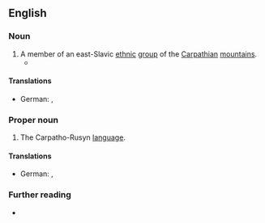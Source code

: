 ==English==

===Noun===
{{en-noun|s|Carpatho-Rusyn}}

# A member of an east-Slavic [[ethnic]] [[group]] of the [[Carpathian]] [[mountain]]s.
#* {{quote-book|en|date=2006-11-08|author=Andrew R. L. Cayton|author2=Richard Sisson|author3=Chris Zacher|title=The American Midwest: An Interpretive Encyclopedia|publisher=Indiana University Press|isbn=9780253003492|page=237
|text=Religion frequently divided East Slavs. By 1924, when the Ukrainians and the Carpatho-Rusyns were given separate Greek Catholic bishops, there were more than 235,000 members of the Ukrainian diocese (headquartered in Philadelphia) and{{nb...}}}}

====Translations====
{{trans-top|ethnic Carpatho-Rusyn}}
* German: {{t|de|Karpatorusine|m}}, {{t|de|Karpatorusinin|f}}
{{trans-bottom}}

===Proper noun===
{{en-proper noun}}

# {{lb|en|uncountable}} The Carpatho-Rusyn [[language]].

====Translations====
{{trans-top|Carpatho-Rusyn (language)}}
* German: {{t+|de|Karpatorusinisch|n}}, {{t|de|[[karpatorusinisch|karpatorusinische]] [[Sprache]]|f}}
{{trans-bottom}}

===Further reading===
* {{cite book|first=Albrecht |last=Klose |title=Sprachen der Welt = Languages of the World |edition=2 |location=München |publisher=Saur |year=2001 |isbn=978-3-598-11404-5 |page=167 |url=https://www.google.de/books/edition/Languages_of_the_world/LXxiAAAAMAAJ?hl=de&gbpv=1&bsq=Karpatorusinisch}}